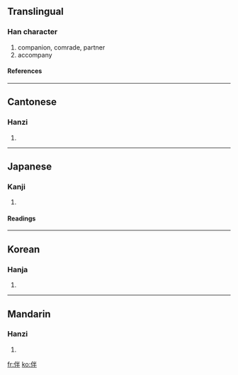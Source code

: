 ==Translingual==
===Han character===
{{Han char|rad=人|as=05|sn=7|four=2925<sub>0</sub>|canj=人火手 (OFQ)}}
# companion, comrade, partner
# accompany
====References====
{{Han ref|kx=0096.230|dkj=00475|dj=0205.090|hdz=10139.010|uh=4F34|ud=20276|bh=A6F1|bd=42737}}
----
==Cantonese==
===Hanzi===
{{yue-hanzi|jyut=|y=bun6, pun5}}
# {{defn|Cantonese}}
----
==Japanese==
===Kanji===
{{ja-kanji|grade=c|rs=人05}}
# {{defn|Japanese}}
====Readings====
{{ja-readings|on=[[はん]] (han), [[ばん]] (ban)|kun=[[ともなう]] (tomonau), [[とも]] (tomo)}}
----
==Korean==
===Hanja===
{{ko-hanja|hangeul=반|rv=ban|mr=pan}}
# {{defn|Korean}}
----
==Mandarin==
===Hanzi===
{{cmn-hanzi|pin=[[bàn]] ([[ban4]])|wg=pan<sup>4</sup>}}
# {{defn|Mandarin}}

[[fr:伴]]
[[ko:伴]]